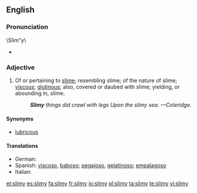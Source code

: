 ==English==

===Pronunciation===
\Slim"y\
* {{rhymes|aɪmi}}

===Adjective===
{{en-adj|slimier|slimiest}}

# Of or pertaining to [[slime]]; resembling slime; of the nature of slime; [[viscous]]; [[glutinous]]; also, covered or daubed with slime; yielding, or abounding in, slime.
#: '''''Slimy''' things did crawl with legs Upon the slimy sea. &mdash;Coleridge.''

====Synonyms====
* [[lubricous]]

====Translations====
* German: {{t-|de|schleimig}}
* Spanish: [[viscoso]], [[baboso]]; [[pegajoso]], [[gelatinoso]]; [[empalagoso]]
* Italian: {{t+|it|viscido}}

[[et:slimy]]
[[es:slimy]]
[[fa:slimy]]
[[fr:slimy]]
[[io:slimy]]
[[pl:slimy]]
[[ta:slimy]]
[[te:slimy]]
[[vi:slimy]]